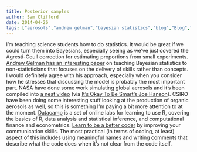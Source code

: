 ```yaml
---
title: Posterior samples
author: Sam Clifford
date: 2014-04-26
tags: ["aerosols","andrew gelman","bayesian statistics","blog","Blog","bread","posterior samples","programming","seb113","statistics","video","visualisation"]
---
```


I'm teaching science students how to do statistics. It would be great if we could turn them into Bayesians, especially seeing as we've just covered the Agresti-Coull correction for estimating proportions from small experiments. [Andrew Gelman has an interesting paper](http://www.stat.columbia.edu/~gelman/research/published/teachingbayes.pdf) on teaching Bayesian statistics to non-statisticians that focuses on the delivery of skills rather than concepts. I would definitely agree with his approach, especially when you consider how he stresses that discussing the model is probably the most important part. NASA have done some work simulating global aerosols and it's been compiled into [a neat video](http://www.itsokaytobesmart.com/post/82630633966/one-of-my-favorite-gifs-of-one-of-my-favorite-nasa) (via [It's Okay To Be Smart's Joe Hanson](http://www.itsokaytobesmart.com/)). CSIRO have been doing some interesting stuff looking at the production of organic aerosols as well, so this is something I'm paying a bit more attention to at the moment. [Datacamp](https://www.datacamp.com/) is a set of online labs for learning to use R, covering the basics of R, data analysis and statistical inference, and computational finance and econometrics. [Learn to be a better coder](https://medium.com/of-games-and-code/d90a50c5d58e) by improving your communication skills. The most practical (in terms of coding, at least) aspect of this includes using meaningful names and writing comments that describe what the code does when it's not clear from the code itself.